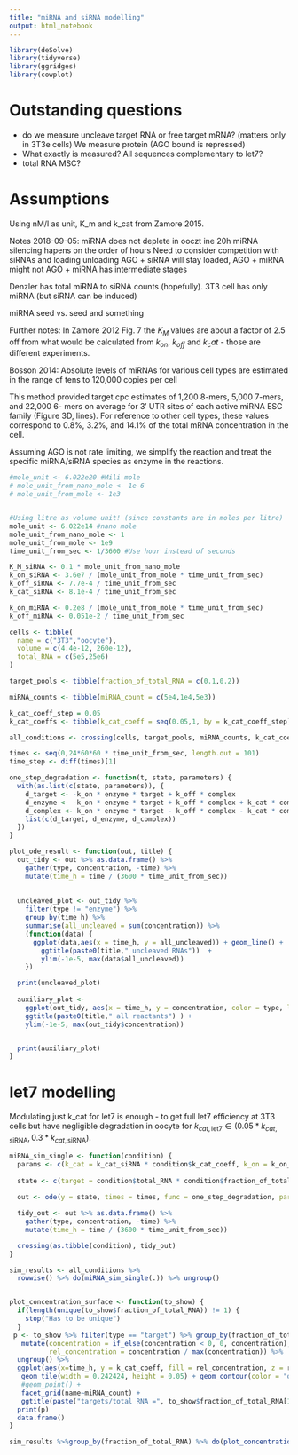 ---
title: "miRNA and siRNA modelling"
output: html_notebook
---


```{r setup}
library(deSolve)
library(tidyverse)
library(ggridges)
library(cowplot)
```

# Outstanding questions

- do we measure uncleave target RNA or free target mRNA? (matters only in 3T3e cells)
  We measure protein (AGO bound is repressed)
- What exactly is measured? All sequences complementary to let7?
- total RNA MSC?

# Assumptions

Using nM/l as unit, K_m and k_cat from Zamore 2015.

Notes 2018-09-05:
miRNA does not deplete in ooczt ine  20h
miRNA silencing hapens on the order of hours
Need to consider competition with siRNAs and loading unloading
AGO + siRNA will stay loaded, AGO + miRNA might not
AGO + miRNA has intermediate stages

Denzler has total miRNA to siRNA counts (hopefully). 
3T3 cell has only miRNA (but siRNA can be induced)

miRNA seed vs. seed and something


Further notes:
In Zamore 2012 Fig. 7 the $K_M$ values are about a factor of 2.5 off from what would be calculated from $k_{on}$, $k_{off}$ and $k_cat$ - those are different experiments.

Bosson 2014:
Absolute levels of miRNAs for various cell types are estimated in the range of tens to 
120,000 copies per cell

This method provided target cpc estimates of 1,200 8-mers, 5,000 7-mers, and 22,000 6-
mers on average for 3′ UTR sites of each active miRNA ESC family (Figure 3D, lines). For 
reference to other cell types, these values correspond to 0.8%, 3.2%, and 14.1% of the total 
mRNA concentration in the cell. 

Assuming AGO is not rate limiting, we simplify the reaction and treat the  specific miRNA/siRNA species as enzyme in the reactions.

```{r}
#mole_unit <- 6.022e20 #Mili mole
# mole_unit_from_nano_mole <- 1e-6
# mole_unit_from_mole <- 1e3


#Using litre as volume unit! (since constants are in moles per litre)
mole_unit <- 6.022e14 #nano mole
mole_unit_from_nano_mole <- 1
mole_unit_from_mole <- 1e9
time_unit_from_sec <- 1/3600 #Use hour instead of seconds

K_M_siRNA <- 0.1 * mole_unit_from_nano_mole
k_on_siRNA <- 3.6e7 / (mole_unit_from_mole * time_unit_from_sec)
k_off_siRNA <- 7.7e-4 / time_unit_from_sec
k_cat_siRNA <- 8.1e-4 / time_unit_from_sec

k_on_miRNA <- 0.2e8 / (mole_unit_from_mole * time_unit_from_sec)
k_off_miRNA <- 0.051e-2 / time_unit_from_sec

cells <- tibble(
  name = c("3T3","oocyte"),
  volume = c(4.4e-12, 260e-12),
  total_RNA = c(5e5,25e6)
)

target_pools <- tibble(fraction_of_total_RNA = c(0.1,0.2))

miRNA_counts <- tibble(miRNA_count = c(5e4,1e4,5e3))

k_cat_coeff_step = 0.05
k_cat_coeffs <- tibble(k_cat_coeff = seq(0.05,1, by = k_cat_coeff_step))

all_conditions <- crossing(cells, target_pools, miRNA_counts, k_cat_coeffs)

times <- seq(0,24*60*60 * time_unit_from_sec, length.out = 101)
time_step <- diff(times)[1]

one_step_degradation <- function(t, state, parameters) {
  with(as.list(c(state, parameters)), {
    d_target <- -k_on * enzyme * target + k_off * complex 
    d_enzyme <- -k_on * enzyme * target + k_off * complex + k_cat * complex
    d_complex <- k_on * enzyme * target - k_off * complex - k_cat * complex
    list(c(d_target, d_enzyme, d_complex))
  })
}

plot_ode_result <- function(out, title) {
  out_tidy <- out %>% as.data.frame() %>% 
    gather(type, concentration, -time) %>%
    mutate(time_h = time / (3600 * time_unit_from_sec)) 
    
  
  uncleaved_plot <- out_tidy %>% 
    filter(type != "enzyme") %>%
    group_by(time_h) %>%
    summarise(all_uncleaved = sum(concentration)) %>%
    (function(data) { 
      ggplot(data,aes(x = time_h, y = all_uncleaved)) + geom_line() +
        ggtitle(paste0(title," uncleaved RNAs"))  +
        ylim(-1e-5, max(data$all_uncleaved)) 
    })

  print(uncleaved_plot)
  
  auxiliary_plot <- 
    ggplot(out_tidy, aes(x = time_h, y = concentration, color = type, linetype = type)) + geom_line() +
    ggtitle(paste0(title," all reactants") ) + 
    ylim(-1e-5, max(out_tidy$concentration))


  print(auxiliary_plot)
}

```

# let7 modelling

Modulating just k_cat for let7 is enough - to get full let7 efficiency at 3T3 cells but have negligible degradation in oocyte for $k_{cat,\mathrm{let7}} \in (0.05 * k_{cat,\mathrm{siRNA}}, 0.3 * k_{cat,\mathrm{siRNA}})$.

```{r}
miRNA_sim_single <- function(condition) {
  params <- c(k_cat = k_cat_siRNA * condition$k_cat_coeff, k_on = k_on_miRNA, k_off = k_off_miRNA)
  
  state <- c(target = condition$total_RNA * condition$fraction_of_total_RNA / condition$volume, enzyme = condition$miRNA_count / condition$volume, complex = 0)
  
  out <- ode(y = state, times = times, func = one_step_degradation, parms = params)

  tidy_out <- out %>% as.data.frame() %>%
    gather(type, concentration, -time) %>%
    mutate(time_h = time / (3600 * time_unit_from_sec)) 

  crossing(as.tibble(condition), tidy_out)
}

sim_results <- all_conditions %>%
  rowwise() %>% do(miRNA_sim_single(.)) %>% ungroup()
```


```{r}
```

```{r}
plot_concentration_surface <- function(to_show) {
  if(length(unique(to_show$fraction_of_total_RNA)) != 1) {
    stop("Has to be unique")
  }
 p <- to_show %>% filter(type == "target") %>% group_by(fraction_of_total_RNA, miRNA_count, name) %>% 
   mutate(concentration = if_else(concentration < 0, 0, concentration),
          rel_concentration = concentration / max(concentration)) %>%
  ungroup() %>%
  ggplot(aes(x=time_h, y = k_cat_coeff, fill = rel_concentration, z = rel_concentration)) + 
   geom_tile(width = 0.242424, height = 0.05) + geom_contour(color = "orange") + 
   #geom_point() +
   facet_grid(name~miRNA_count) +
   ggtitle(paste("targets/total RNA =", to_show$fraction_of_total_RNA[1]))
  print(p)
  data.frame()
}

sim_results %>%group_by(fraction_of_total_RNA) %>% do(plot_concentration_surface(.))

```

